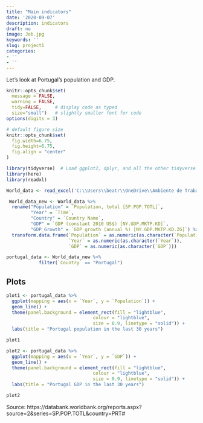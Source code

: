 ```yaml
---
title: "Main indicators"
date: '2020-09-07'
description: indicators
draft: no
image: Job.jpg
keywords: ''
slug: project1
categories:
- ''
- ''
---
```


Let's look at Portugal's population and GDP.

```r
knitr::opts_chunk$set(
  message = FALSE, 
  warning = FALSE, 
  tidy=FALSE,     # display code as typed
  size="small")   # slightly smaller font for code
options(digits = 3)

# default figure size
knitr::opts_chunk$set(
  fig.width=6.75, 
  fig.height=6.75,
  fig.align = "center"
)
```

```r
library(tidyverse)  # Load ggplot2, dplyr, and all the other tidyverse packages
library(here)
library(readxl)
```



```r
World_data <- read_excel('C:\\Users\\beatr\\OneDrive\\Ambiente de Trabalho\\World data.xlsx')


```

```r
 World_data_new <- World_data %>%  
  rename("Population" = `Population, total [SP.POP.TOTL]`,
         "Year" = `Time`,
         "Country" = `Country Name`,
         "GDP" = `GDP (constant 2010 US$) [NY.GDP.MKTP.KD]`,
         "GDP_Growth" = `GDP growth (annual %) [NY.GDP.MKTP.KD.ZG]`) %>%
  transform.data.frame(`Population` = as.numeric(as.character(`Population`)),
                       `Year` = as.numeric(as.character(`Year`)),
                       `GDP` = as.numeric(as.character(`GDP`)))


```



```r
portugal_data <- World_data_new %>% 
            filter(`Country` == "Portugal")

```


## Plots

```r
plot1 <- portugal_data %>% 
  ggplot(mapping = aes(x = `Year`, y = `Population`)) +
  geom_line() +
  theme(panel.background = element_rect(fill = "lightblue",
                                colour = "lightblue",
                                size = 0.9, linetype = "solid")) +
  labs(title = "Portugal population in the last 30 years")

plot1
```


```r
plot2 <- portugal_data %>% 
  ggplot(mapping = aes(x = `Year`, y = `GDP`)) +
  geom_line() +
  theme(panel.background = element_rect(fill = "lightblue",
                                colour = "lightblue",
                                size = 0.9, linetype = "solid")) +
  labs(title = "Portugal GDP in the last 30 years")

plot2
```

Source: https://databank.worldbank.org/reports.aspx?source=2&series=SP.POP.TOTL&country=PRT#